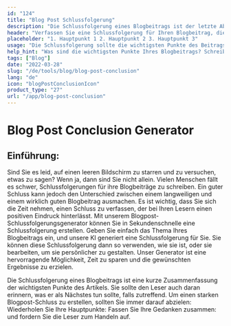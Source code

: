 ```yaml
---
id: "124"
title: "Blog Post Schlussfolgerung"
description: "Die Schlussfolgerung eines Blogbeitrags ist der letzte Absatz (oder zwei), der den gesamten Beitrag zusammenfasst. Er sollte die wichtigsten Punkte des Beitrags wiederholen, den Leser mit einem letzten Gedanken zurücklassen und vielleicht sogar einen Aufruf zum Handeln enthalten."
header: "Verfassen Sie eine Schlussfolgerung für Ihren Blogbeitrag, die den Leser mit einem letzten Gedanken zurücklässt."
placeholder: "1. Hauptpunkt 1 2. Hauptpunkt 2 3. Hauptpunkt 3"
usage: "Die Schlussfolgerung sollte die wichtigsten Punkte des Beitrags zusammenfassen, dem Leser einen letzten Gedanken mit auf den Weg geben und vielleicht sogar eine Handlungsaufforderung enthalten."
help_hint: "Was sind die wichtigsten Punkte Ihres Blogbeitrags? Schreiben Sie sie auf und wir machen daraus eine Schlussfolgerung."
tags: ["Blog"]
date: "2022-03-28"
slug: "/de/tools/blog/blog-post-conclusion"
lang: "de"
icon: "blogPostConclusionIcon"
product_type: "27"
url: "/app/blog-post-conclusion"
---
```


# Blog Post Conclusion Generator

## Einführung:

Sind Sie es leid, auf einen leeren Bildschirm zu starren und zu versuchen, etwas zu sagen? Wenn ja, dann sind Sie nicht allein. Vielen Menschen fällt es schwer, Schlussfolgerungen für ihre Blogbeiträge zu schreiben. Ein guter Schluss kann jedoch den Unterschied zwischen einem langweiligen und einem wirklich guten Blogbeitrag ausmachen. Es ist wichtig, dass Sie sich die Zeit nehmen, einen Schluss zu verfassen, der bei Ihren Lesern einen positiven Eindruck hinterlässt. Mit unserem Blogpost-Schlussfolgerungsgenerator können Sie in Sekundenschnelle eine Schlussfolgerung erstellen. Geben Sie einfach das Thema Ihres Blogbeitrags ein, und unsere KI generiert eine Schlussfolgerung für Sie. Sie können diese Schlussfolgerung dann so verwenden, wie sie ist, oder sie bearbeiten, um sie persönlicher zu gestalten. Unser Generator ist eine hervorragende Möglichkeit, Zeit zu sparen und die gewünschten Ergebnisse zu erzielen.

Die Schlussfolgerung eines Blogbeitrags ist eine kurze Zusammenfassung der wichtigsten Punkte des Artikels. Sie sollte den Leser auch daran erinnern, was er als Nächstes tun sollte, falls zutreffend. Um einen starken Blogpost-Schluss zu erstellen, sollten Sie immer darauf abzielen:
Wiederholen Sie Ihre Hauptpunkte: Fassen Sie Ihre Gedanken zusammen: und fordern Sie die Leser zum Handeln auf.
